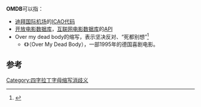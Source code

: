 '''OMDB'''可以指：
*[[迪拜国际机场|迪拜国际机场]]的[[ICAO代码|ICAO代码]]
*[[互联网电影资料库#OMDB_API|开放电影数据库]]，[[互联网电影数据库|互联网电影数据库]]的[[API|API]]
*Over my dead body的缩写，表示坚决反对、“死都别想”<ref>{{Cite news |url=https://wgnradio.com/john-williams/over-my-dead-body-host-matt-baglio-on-what-drove-g-i-joe-gliniewicz/ |title=‘Over My Dead Body’ host Matt Baglio on what drove ‘G.I. Joe’ Gliniewicz |date=2021-11-17 |accessdate=2021-12-01 |language=en-US |archive-date=2021-12-01 |archive-url=https://web.archive.org/web/20211201053338/https://wgnradio.com/john-williams/over-my-dead-body-host-matt-baglio-on-what-drove-g-i-joe-gliniewicz/ |dead-url=no }}</ref>
**《{{le|死都别想|Over My Dead Body (1995 film)}}》（Over My Dead Body），一部1995年的德国喜剧电影。
==参考==
{{reflist}}
{{消歧义}}

[[Category:四字拉丁字母缩写消歧义|Category:四字拉丁字母缩写消歧义]]